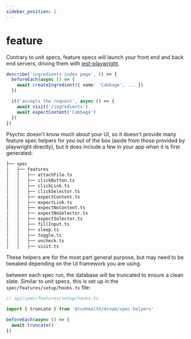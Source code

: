 ```yaml
---
sidebar_position: 2
---
```


# feature

Contrary to unit specs, feature specs will launch your front end and back end servers, driving them with [jest-playwright](https://github.com/playwright-community/jest-playwright).

```ts
describe('ingredients index page', () => {
  beforeEach(async () => {
    await createIngredient({ name: 'Cabbage', ... })
  })

  it('accepts the request', async () => {
    await visit('/ingredients')
    await expectContent('Cabbage')
  })
})
```

Psychic doesn't know much about your UI, so it doesn't provide many feature spec helpers for you out of the box (aside from those provided by playwright directly), but it does include a few in your app when it is first generated:

```bash
├── spec
│   ├── features
│   │   ├── attachFile.ts
│   │   ├── clickButton.ts
│   │   ├── clickLink.ts
│   │   ├── clickSelector.ts
│   │   ├── expectContent.ts
│   │   ├── expectLink.ts
│   │   ├── expectNoContent.ts
│   │   ├── expectNoSelector.ts
│   │   ├── expectSelector.ts
│   │   ├── fillInput.ts
│   │   ├── sleep.ts
│   │   ├── toggle.ts
│   │   ├── uncheck.ts
│   │   ├── visit.ts
```

These helpers are for the most part general purpose, but may need to be tweaked depending on the UI framework you are using.

between each spec run, the database will be truncated to ensure a clean slate. Similar to unit specs, this is set up in the `spec/features/setup/hooks.ts` file:

```ts
// api/spec/features/setup/hooks.ts

import { truncate } from '@rvohealth/dream/spec-helpers'

beforeEach(async () => {
  await truncate()
})
```
